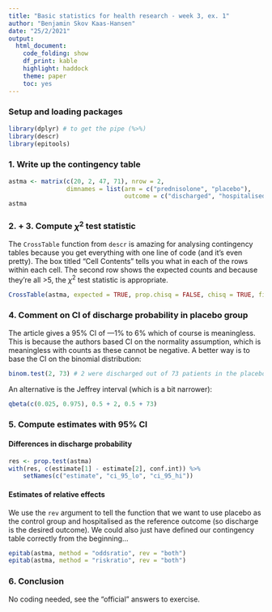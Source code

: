 ```yaml
---
title: "Basic statistics for health research - week 3, ex. 1"
author: "Benjamin Skov Kaas-Hansen"
date: "25/2/2021"
output: 
  html_document: 
    code_folding: show
    df_print: kable
    highlight: haddock
    theme: paper
    toc: yes
---
```


### Setup and loading packages

```r
library(dplyr) # to get the pipe (%>%)
library(descr)
library(epitools)
```

### 1. Write up the contingency table
```r
astma <- matrix(c(20, 2, 47, 71), nrow = 2, 
				dimnames = list(arm = c("prednisolone", "placebo"), 
								outcome = c("discharged", "hospitalised")))
astma
```

### 2. + 3. Compute $\chi^2$ test statistic
The `CrossTable` function from `descr` is amazing for analysing contingency tables because you get everything with one line of code (and it's even pretty). The box titled "Cell Contents" tells you what in each of the rows within each cell. The second row shows the expected counts and because they're all >5, the $\chi^2$ test statistic is appropriate.

```r
CrossTable(astma, expected = TRUE, prop.chisq = FALSE, chisq = TRUE, fisher = TRUE, format = "SPSS")
```

### 4. Comment on CI of discharge probability in placebo group
The article gives a 95% CI of —1% to 6% which of course is meaningless. This is because the authors based CI on the normality assumption, which is meaningless with counts as these cannot be negative. A better way is to base the CI on the binomial distribution:
```r
binom.test(2, 73) # 2 were discharged out of 73 patients in the placebo group
```

An alternative is the Jeffrey interval (which is a bit narrower):
```r
qbeta(c(0.025, 0.975), 0.5 + 2, 0.5 + 73)
```

### 5. Compute estimates with 95% CI

#### Differences in discharge probability
```r
res <- prop.test(astma)
with(res, c(estimate[1] - estimate[2], conf.int)) %>% 
	setNames(c("estimate", "ci_95_lo", "ci_95_hi"))
```

#### Estimates of relative effects
We use the `rev` argument to tell the function that we want to use placebo as the control group and hospitalised as the reference outcome (so discharge is the desired outcome). We could also just have defined our contingency table correctly from the beginning...

```r
epitab(astma, method = "oddsratio", rev = "both")
epitab(astma, method = "riskratio", rev = "both")
```

### 6. Conclusion
No coding needed, see the "official" answers to exercise.


